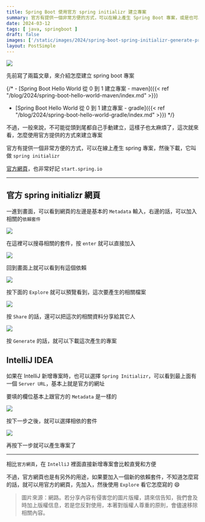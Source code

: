 ```yaml
---
title: Spring Boot 使用官方 spring initializr 建立專案
summary: 官方有提供一個非常方便的方式，可以在線上產生 Spring Boot 專案，或是也可以直接用 IntelliJ 產生專案
date: 2024-03-12
tags: [ java, springboot ]
draft: false
images: ['/static/images/2024/spring-boot-spring-initializr-generate-project/cover.webp']
layout: PostSimple
---
```


![](/static/images/2024/spring-boot-spring-initializr-generate-project/cover.webp)

先前寫了兩篇文章，來介紹怎麼建立 spring boot 專案

{/* - [Spring Boot Hello World 從 0 到 1 建立專案 - maven]({{< ref "/blog/2024/spring-boot-hello-world-maven/index.md" >}})
- [Spring Boot Hello World 從 0 到 1 建立專案 - gradle]({{< ref "/blog/2024/spring-boot-hello-world-gradle/index.md" >}}) */}

不過，一般來說，不可能從頭到尾都自己手動建立，這樣子也太麻煩了，這次就來看，怎麼使用官方提供的方式來建立專案

官方有提供一個非常方便的方式，可以在線上產生 spring 專案，然後下載，它叫做 `spring initializr`

[官方網頁](https://start.spring.io)，也非常好記 `start.spring.io`

---

## 官方 spring initializr 網頁

一進到畫面，可以看到網頁的左邊是基本的 `Metadata` 輸入，右邊的話，可以加入相關的`依賴套件`

![](/static/images/2024/spring-boot-spring-initializr-generate-project/01.webp)

在這裡可以搜尋相關的套件，按 `enter` 就可以直接加入

![](/static/images/2024/spring-boot-spring-initializr-generate-project/02.webp)

回到畫面上就可以看到有這個依賴

![](/static/images/2024/spring-boot-spring-initializr-generate-project/03.webp)

按下面的 `Explore` 就可以預覽看到，這次要產生的相關檔案

![](/static/images/2024/spring-boot-spring-initializr-generate-project/04.webp)

按 `Share` 的話，還可以把這次的相關資料分享給其它人

![](/static/images/2024/spring-boot-spring-initializr-generate-project/05.webp)

按 `Generate` 的話，就可以下載這次產生的專案

## IntelliJ IDEA 

如果在 IntelliJ 新增專案時，也可以選擇 `Spring Initializr`，可以看到最上面有一個 `Server URL`，基本上就是官方的網址

要填的欄位基本上跟官方的 `Metadata` 是一樣的

![](/static/images/2024/spring-boot-spring-initializr-generate-project/06.webp)

按下一步之後，就可以選擇相依的套件

![](/static/images/2024/spring-boot-spring-initializr-generate-project/07.webp)

再按下一步就可以產生專案了

---

相比`官方網頁`，在 `IntelliJ` 裡面直接新增專案會比較直覺和方便

不過，官方網頁也是有另外的用途，如果要加入一個新的依賴套件，不知道怎麼寫的話，就可以用官方的網頁，先加入，然後使用 `Explore` 看它怎麼寫的 😄

> 圖片來源：網路。若分享內容有侵害您的圖片版權，請來信告知，我們會及時加上版權信息，若是您反對使用，本著對版權人尊重的原則，會儘速移除相關內容。
